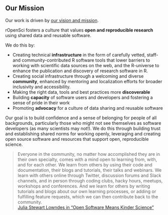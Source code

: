 ## Our Mission {#mission}


Our work is driven by [our vision and mission](https://ropensci.org/about/).

rOpenSci fosters a culture that values **open and reproducible research** using shared data and reusable software.

We do this by:


- Creating technical **infrastructure** in the form of carefully vetted, staff- and community-contributed R software tools that lower barriers to working with scientific data sources on the web, and the R-universe to enhance the publication and discovery of research software in R.
- Creating social infrastructure through a welcoming and diverse **community**, enhanced by mentoring and localization efforts for broader inclusivity and accessibility.  
- Making the right data, tools and best practices more **discoverable**
- Building **capacity** of software users and developers and fostering a sense of pride in their work
- Promoting **advocacy** for a culture of data sharing and reusable software

Our goal is to build confidence and a sense of belonging for people of all backgrounds, 
particularly those who might not see themselves as software developers (as many scientists may not!).
We do this through building trust and establishing shared norms for working openly, 
leveraging and creating open source software and resources that support open, reproducible science.

> Everyone in the community, no matter how accomplished they are in their own specialty, 
> comes with a mind open to learning from, with, and for each other. 
> We learn from others by using their code and documentation, their blogs and tutorials, 
> their talks and webinars. 
> We learn with others online through Twitter, discussion forums and Slack channels, 
> and in person through coding clubs, hacky hours, meetups, workshops and conferences. 
> And we learn for others by writing tutorials and blogs about our own learning processes, 
> or adding or fulfilling feature requests, which we can then contribute back to the community. 
> <br>
> [Julia Stewart Lowndes in "Open Software Means Kinder Science"](https://blogs.scientificamerican.com/observations/open-software-means-kinder-science/) 
